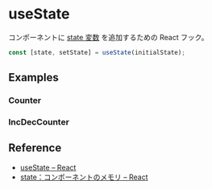 
# useState

コンポーネントに [state 変数](https://ja.react.dev/learn/state-a-components-memory) を追加するための React フック。

```ts
const [state, setState] = useState(initialState);
```

## Examples

### Counter

<Counter />

### IncDecCounter

<IncDecCounter />

## Reference

- [useState – React](https://ja.react.dev/reference/react/useState)
- [state：コンポーネントのメモリ – React](https://ja.react.dev/learn/state-a-components-memory)
